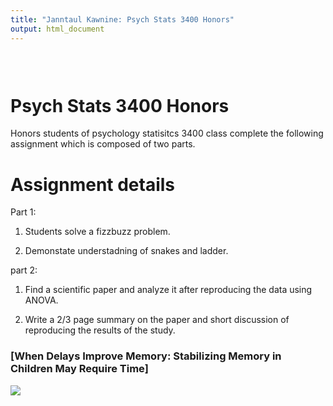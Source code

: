 ```yaml
---
title: "Janntaul Kawnine: Psych Stats 3400 Honors"
output: html_document
---
```


<style type="text/css">
.title {
  display: none;
}

#getting-started img {
  margin-right: 10px;
}

</style>

<div class="row" style="padding-top: 30px;">
<div class="col-sm-6">

# **Psych Stats 3400 Honors**

Honors students of psychology statisitcs 3400 class complete the following assignment which is composed of two parts.

# **Assignment details**
Part 1:

1. Students solve a fizzbuzz problem. 

2. Demonstate understadning of snakes and ladder. 

part 2: 

1. Find a scientific paper and analyze it after reproducing the data using ANOVA. 

2. Write a 2/3 page summary on the paper and short discussion of reproducing the results of the study. 


</div>
<div class="col-sm-6">

### [When Delays Improve Memory: Stabilizing Memory in Children May Require Time]<a href = "https://journals.sagepub.com/doi/abs/10.1177/0956797615607350">

<a href = "https://journals.sagepub.com/doi/abs/10.1177/0956797615607350">
![](Jann.png)
</a>
</div>

